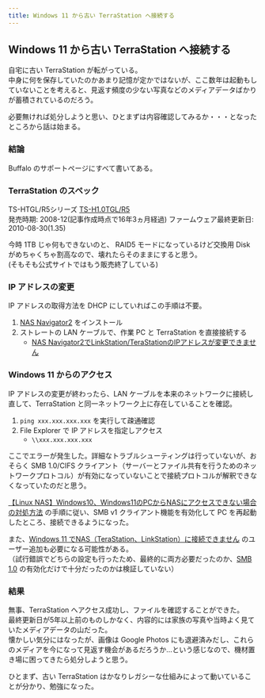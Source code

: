 ```yaml
---
title: Windows 11 から古い TerraStation へ接続する
---
```


## Windows 11 から古い TerraStation へ接続する

自宅に古い TerraStation が転がっている。  
中身に何を保存していたのかあまり記憶が定かではないが、ここ数年は起動もしていないことを考えると、見返す頻度の少ない写真などのメディアデータばかりが蓄積されているのだろう。  

必要無ければ処分しようと思い、ひとまずは内容確認してみるか・・・となったところから話は始まる。

### 結論

Buffalo のサポートページにすべて書いてある。

### TerraStation のスペック

TS-HTGL/R5シリーズ [TS-H1.0TGL/R5](https://www.buffalo.jp/product/detail/ts-h1.0tgl_r5.html)  
発売時期: 2008-12(記事作成時点で16年3ヵ月経過)
ファームウェア最終更新日: 2010-08-30(1.35)

今時 1TB じゃ何もできないのと、 RAID5 モードになっているけど交換用 Disk がめちゃくちゃ割高なので、壊れたらそのままにすると思う。  
(そもそも公式サイトではもう販売終了している)

### IP アドレスの変更

IP アドレスの取得方法を DHCP にしていればこの手順は不要。

1. [NAS Navigator2](https://www.buffalo.jp/support/download/detail/?dl_contents_id=60819) をインストール
2. ストレートの LAN ケーブルで、作業 PC と TerraStation を直接接続する
    - [NAS Navigator2でLinkStation/TeraStationのIPアドレスが変更できません](https://www.buffalo.jp/support/faq/detail/15611.html)

### Windows 11 からのアクセス

IP アドレスの変更が終わったら、LAN ケーブルを本来のネットワークに接続し直して、TerraStation と同一ネットワーク上に存在していることを確認。

1. `ping xxx.xxx.xxx.xxx` を実行して疎通確認
2. File Explorer で IP アドレスを指定しアクセス
    - `\\xxx.xxx.xxx.xxx`

ここでエラーが発生した。詳細なトラブルシューティングは行っていないが、おそらく SMB 1.0/CIFS クライアント（サーバーとファイル共有を行うためのネットワークプロトコル）が有効になっていないことで接続プロトコルが解釈できなくなっていたのだと思う。

[【Linux NAS】Windows10、Windows11のPCからNASにアクセスできない場合の対処方法](https://qa.elecom.co.jp/faq_detail.html?category=&id=7594) の手順に従い、SMB v1 クライアント機能を有効化して PC を再起動したところ、接続できるようになった。

また、[Windows 11 でNAS（TeraStation、LinkStation）に接続できません](https://www.buffalo.jp/support/faq/detail/124162295.html) のユーザー追加も必要になる可能性がある。  
（試行錯誤でどちらの設定も行ったため、最終的に両方必要だったのか、[SMB 1.0](https://ja.wikipedia.org/wiki/Server_Message_Block) の有効化だけで十分だったのかは検証していない）

### 結果

無事、TerraStation へアクセス成功し、ファイルを確認することができた。  
最終更新日が5年以上前のものしかなく、内容的には家族の写真や当時よく見ていたメディアデータの山だった。  
懐かしい気分にはなったが、画像は Google Photos にも退避済みだし、これらのメディアを今になって見返す機会があるだろうか...という感じなので、機材置き場に困ってきたら処分しようと思う。

ひとまず、古い TerraStation はかなりレガシーな仕組みによって動いていることが分かり、勉強になった。
